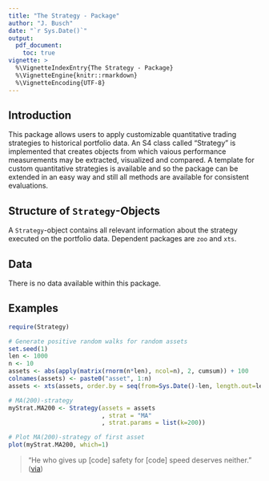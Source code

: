 ---
title: "The Strategy - Package"
author: "J. Busch"
date: "`r Sys.Date()`"
output: 
  pdf_document:
    toc: true
vignette: >
  %\VignetteIndexEntry{The Strategy - Package}
  %\VignetteEngine{knitr::rmarkdown}
  %\VignetteEncoding{UTF-8}
---

## Introduction

This package allows users to apply customizable quantitative trading strategies to historical portfolio data. An S4 class called "Strategy" is implemented that creates objects from which vaious performance measurements may be extracted, visualized and compared. A template for custom quantitative strategies is available and so the package can be extended in an easy way and still all methods are available for consistent evaluations. 

## Structure of `Strategy`-Objects

A `Strategy`-object contains all relevant information about the strategy executed on the portfolio data. Dependent packages are `zoo` and `xts`. 

## Data

There is no data available within this package.

## Examples

```{r}
require(Strategy)

# Generate positive random walks for random assets
set.seed(1)
len <- 1000
n <- 10
assets <- abs(apply(matrix(rnorm(n*len), ncol=n), 2, cumsum)) + 100
colnames(assets) <- paste0("asset", 1:n)
assets <- xts(assets, order.by = seq(from=Sys.Date()-len, length.out=len, by="d"))

# MA(200)-strategy
myStrat.MA200 <- Strategy(assets = assets
                          , strat = "MA"
                          , strat.params = list(k=200))

```

```{r, echo=FALSE, results='asis'}
# Plot MA(200)-strategy of first asset
plot(myStrat.MA200, which=1)
```




> "He who gives up [code] safety for [code] speed deserves neither."
([via](https://twitter.com/hadleywickham/status/504368538874703872))
